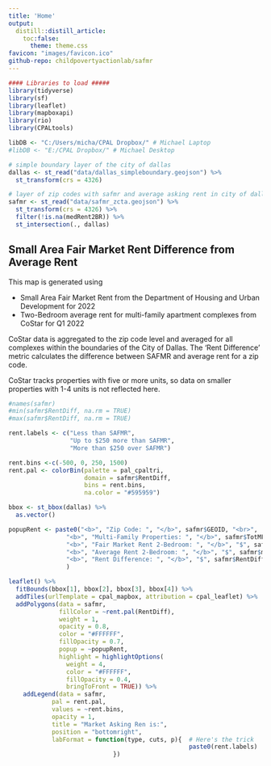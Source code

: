 ```yaml
---
title: 'Home'
output:
  distill::distill_article:
    toc:false:
      theme: theme.css
favicon: "images/favicon.ico"
github-repo: childpovertyactionlab/safmr
---
```


```r
#### Libraries to load #####
library(tidyverse)
library(sf)
library(leaflet)
library(mapboxapi)
library(rio)
library(CPALtools)

libDB <- "C:/Users/micha/CPAL Dropbox/" # Michael Laptop
#libDB <- "E:/CPAL Dropbox/" # Michael Desktop

```

```r
# simple boundary layer of the city of dallas
dallas <- st_read("data/dallas_simpleboundary.geojson") %>%
  st_transform(crs = 4326)

# layer of zip codes with safmr and average asking rent in city of dallas
safmr <- st_read("data/safmr_zcta.geojson") %>%
  st_transform(crs = 4326) %>%
  filter(!is.na(medRent2BR)) %>%
  st_intersection(., dallas)
```

## Small Area Fair Market Rent Difference from Average Rent

This map is generated using 

* Small Area Fair Market Rent from the Department of Housing and Urban Development for 2022
* Two-Bedroom average rent for multi-family apartment complexes from CoStar for Q1 2022

CoStar data is aggregated to the zip code level and averaged for all complexes within the boundaries of the City of Dallas.
The 'Rent Difference' metric calculates the difference between SAFMR and average rent for a zip code.

CoStar tracks properties with five or more units, so data on smaller properties with 1-4 units is not reflected here.

```r
#names(safmr)
#min(safmr$RentDiff, na.rm = TRUE)
#max(safmr$RentDiff, na.rm = TRUE)

rent.labels <- c("Less than SAFMR",
                 "Up to $250 more than SAFMR",
                 "More than $250 over SAFMR")

rent.bins <-c(-500, 0, 250, 1500)
rent.pal <- colorBin(palette = pal_cpaltri, 
                     domain = safmr$RentDiff, 
                     bins = rent.bins, 
                     na.color = "#595959")

bbox <- st_bbox(dallas) %>%
  as.vector()

popupRent <- paste0("<b>", "Zip Code: ", "</b>", safmr$GEOID, "<br>",
                "<b>", "Multi-Family Properties: ", "</b>", safmr$TotMF, "<br>",
                "<b>", "Fair Market Rent 2-Bedroom: ", "</b>", "$", safmr$FairMrkt2BR, "<br>",
                "<b>", "Average Rent 2-Bedroom: ", "</b>", "$", safmr$medRent2BR, "<br>",
                "<b>", "Rent Difference: ", "</b>", "$", safmr$RentDiff, "<br>"
                )

leaflet() %>%
  fitBounds(bbox[1], bbox[2], bbox[3], bbox[4]) %>%
  addTiles(urlTemplate = cpal_mapbox, attribution = cpal_leaflet) %>%
  addPolygons(data = safmr,
              fillColor = ~rent.pal(RentDiff),
              weight = 1,
              opacity = 0.8,
              color = "#FFFFFF",
              fillOpacity = 0.7,
              popup = ~popupRent,
              highlight = highlightOptions(
                weight = 4,
                color = "#FFFFFF",
                fillOpacity = 0.4,
                bringToFront = TRUE)) %>%
    addLegend(data = safmr,
            pal = rent.pal, 
            values = ~rent.bins, 
            opacity = 1, 
            title = "Market Asking Ren is:",
            position = "bottomright",
            labFormat = function(type, cuts, p){  # Here's the trick
                                                  paste0(rent.labels)
                             })
```